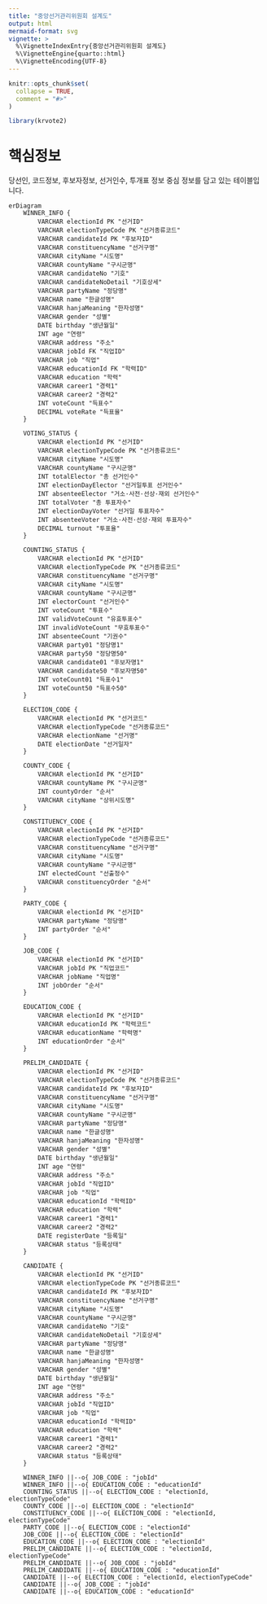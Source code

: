 ```yaml
---
title: "중앙선거관리위원회 설계도"
output: html
mermaid-format: svg
vignette: >
  %\VignetteIndexEntry{중앙선거관리위원회 설계도}
  %\VignetteEngine{quarto::html}
  %\VignetteEncoding{UTF-8}
---
```


```r
knitr::opts_chunk$set(
  collapse = TRUE,
  comment = "#>"
)
```

```r
library(krvote2)
```

# 핵심정보

당선인, 코드정보, 후보자정보, 선거인수, 투개표 정보 중심 정보를 담고 있는 테이블입니다.

```mermaid
erDiagram
    WINNER_INFO {
        VARCHAR electionId PK "선거ID"
        VARCHAR electionTypeCode PK "선거종류코드"
        VARCHAR candidateId PK "후보자ID"
        VARCHAR constituencyName "선거구명"
        VARCHAR cityName "시도명"
        VARCHAR countyName "구시군명"
        VARCHAR candidateNo "기호"
        VARCHAR candidateNoDetail "기호상세"
        VARCHAR partyName "정당명"
        VARCHAR name "한글성명"
        VARCHAR hanjaMeaning "한자성명"
        VARCHAR gender "성별"
        DATE birthday "생년월일"
        INT age "연령"
        VARCHAR address "주소"
        VARCHAR jobId FK "직업ID"
        VARCHAR job "직업"
        VARCHAR educationId FK "학력ID"
        VARCHAR education "학력"
        VARCHAR career1 "경력1"
        VARCHAR career2 "경력2"
        INT voteCount "득표수"
        DECIMAL voteRate "득표율"
    }
    
    VOTING_STATUS {
        VARCHAR electionId PK "선거ID"
        VARCHAR electionTypeCode PK "선거종류코드"  
        VARCHAR cityName "시도명"
        VARCHAR countyName "구시군명"
        INT totalElector "총 선거인수"
        INT electionDayElector "선거일투표 선거인수"
        INT absenteeElector "거소·사전·선상·재외 선거인수"
        INT totalVoter "총 투표자수"
        INT electionDayVoter "선거일 투표자수" 
        INT absenteeVoter "거소·사전·선상·재외 투표자수"
        DECIMAL turnout "투표율"
    }

    COUNTING_STATUS {
        VARCHAR electionId PK "선거ID"
        VARCHAR electionTypeCode PK "선거종류코드"
        VARCHAR constituencyName "선거구명"
        VARCHAR cityName "시도명" 
        VARCHAR countyName "구시군명"
        INT electorCount "선거인수"
        INT voteCount "투표수"
        INT validVoteCount "유효투표수"
        INT invalidVoteCount "무효투표수"
        INT absenteeCount "기권수"
        VARCHAR party01 "정당명1"
        VARCHAR party50 "정당명50"   
        VARCHAR candidate01 "후보자명1"
        VARCHAR candidate50 "후보자명50"
        INT voteCount01 "득표수1"
        INT voteCount50 "득표수50"
    }
    
    ELECTION_CODE {
        VARCHAR electionId PK "선거코드"
        VARCHAR electionTypeCode "선거종류코드"
        VARCHAR electionName "선거명"
        DATE electionDate "선거일자"
    }
    
    COUNTY_CODE {
        VARCHAR electionId PK "선거ID"
        VARCHAR countyName PK "구시군명" 
        INT countyOrder "순서"
        VARCHAR cityName "상위시도명"
    }
    
    CONSTITUENCY_CODE {
        VARCHAR electionId PK "선거ID"
        VARCHAR electionTypeCode "선거종류코드"
        VARCHAR constituencyName "선거구명"
        VARCHAR cityName "시도명"
        VARCHAR countyName "구시군명"  
        INT electedCount "선출정수"
        VARCHAR constituencyOrder "순서"
    }
    
    PARTY_CODE {
        VARCHAR electionId PK "선거ID" 
        VARCHAR partyName "정당명"
        INT partyOrder "순서"  
    }
      
    JOB_CODE {
        VARCHAR electionId PK "선거ID"
        VARCHAR jobId PK "직업코드"
        VARCHAR jobName "직업명"  
        INT jobOrder "순서"
    }
    
    EDUCATION_CODE {
        VARCHAR electionId PK "선거ID" 
        VARCHAR educationId PK "학력코드"
        VARCHAR educationName "학력명"
        INT educationOrder "순서"  
    }

    PRELIM_CANDIDATE {
        VARCHAR electionId PK "선거ID"
        VARCHAR electionTypeCode PK "선거종류코드"  
        VARCHAR candidateId PK "후보자ID"
        VARCHAR constituencyName "선거구명"
        VARCHAR cityName "시도명"
        VARCHAR countyName "구시군명"
        VARCHAR partyName "정당명"
        VARCHAR name "한글성명"
        VARCHAR hanjaMeaning "한자성명"
        VARCHAR gender "성별"
        DATE birthday "생년월일"
        INT age "연령"
        VARCHAR address "주소" 
        VARCHAR jobId "직업ID"
        VARCHAR job "직업"
        VARCHAR educationId "학력ID"
        VARCHAR education "학력"
        VARCHAR career1 "경력1"
        VARCHAR career2 "경력2"
        DATE registerDate "등록일"
        VARCHAR status "등록상태"
    }

    CANDIDATE {
        VARCHAR electionId PK "선거ID"
        VARCHAR electionTypeCode PK "선거종류코드"  
        VARCHAR candidateId PK "후보자ID"
        VARCHAR constituencyName "선거구명"
        VARCHAR cityName "시도명"
        VARCHAR countyName "구시군명"
        VARCHAR candidateNo "기호"
        VARCHAR candidateNoDetail "기호상세"
        VARCHAR partyName "정당명"
        VARCHAR name "한글성명"
        VARCHAR hanjaMeaning "한자성명"
        VARCHAR gender "성별"
        DATE birthday "생년월일"
        INT age "연령"
        VARCHAR address "주소" 
        VARCHAR jobId "직업ID"
        VARCHAR job "직업" 
        VARCHAR educationId "학력ID"
        VARCHAR education "학력"
        VARCHAR career1 "경력1"
        VARCHAR career2 "경력2"
        VARCHAR status "등록상태"
    }

    WINNER_INFO ||--o{ JOB_CODE : "jobId"
    WINNER_INFO ||--o{ EDUCATION_CODE : "educationId"
    COUNTING_STATUS ||--o{ ELECTION_CODE : "electionId, electionTypeCode"
    COUNTY_CODE ||--o| ELECTION_CODE : "electionId"
    CONSTITUENCY_CODE ||--o{ ELECTION_CODE : "electionId, electionTypeCode"
    PARTY_CODE ||--o{ ELECTION_CODE : "electionId"
    JOB_CODE ||--o{ ELECTION_CODE : "electionId"  
    EDUCATION_CODE ||--o{ ELECTION_CODE : "electionId"
    PRELIM_CANDIDATE ||--o{ ELECTION_CODE : "electionId, electionTypeCode"
    PRELIM_CANDIDATE ||--o{ JOB_CODE : "jobId"
    PRELIM_CANDIDATE ||--o{ EDUCATION_CODE : "educationId" 
    CANDIDATE ||--o{ ELECTION_CODE : "electionId, electionTypeCode"
    CANDIDATE ||--o{ JOB_CODE : "jobId"
    CANDIDATE ||--o{ EDUCATION_CODE : "educationId"


```

